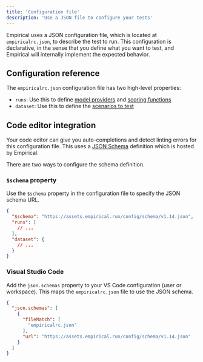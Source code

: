 ```yaml
---
title: 'Configuration file'
description: 'Use a JSON file to configure your tests'
---
```


Empirical uses a JSON configuration file, which is located at `empiricalrc.json`, to describe
the test to run. This configuration is declarative, in the sense that you define what you
want to test, and Empirical will internally implement the expected behavior.

## Configuration reference

The `empiricalrc.json` configuration file has two high-level properties:

- `runs`: Use this to define [model providers](./models/basics) and [scoring functions](./scoring/basics)
- `dataset`: Use this to define the [scenarios to test](./dataset/basics)

## Code editor integration

Your code editor can give you auto-completions and detect linting errors for this configuration
file. This uses a [JSON Schema](https://json-schema.org/) definition which is hosted by Empirical.

There are two ways to configure the schema definition.

### `$schema` property

Use the `$schema` property in the configuration file to specify the JSON schema URL.

```json empiricalrc.json
{
  "$schema": "https://assets.empirical.run/config/schema/v1.14.json",
  "runs": [
    // ...
  ],
  "dataset": {
    // ...
  }
}
```

### Visual Studio Code

Add the `json.schemas` property to your VS Code configuration (user or workspace). This maps
the `empiricalrc.json` file to use the JSON schema.

```json settings.json
{
  "json.schemas": [
    {
      "fileMatch": [
        "empiricalrc.json"
      ],
      "url": "https://assets.empirical.run/config/schema/v1.14.json"
    }
  ]
}
```
